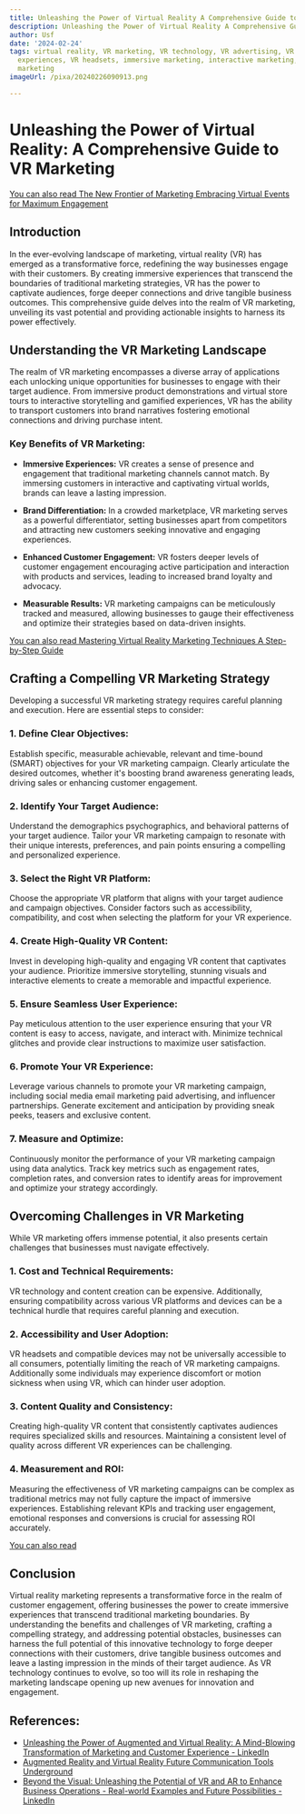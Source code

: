 ```yaml
---
title: Unleashing the Power of Virtual Reality A Comprehensive Guide to VR Marketing
description: Unleashing the Power of Virtual Reality A Comprehensive Guide to VR Marketing
author: Usf
date: '2024-02-24'
tags: virtual reality, VR marketing, VR technology, VR advertising, VR content, VR
  experiences, VR headsets, immersive marketing, interactive marketing, 360-degree
  marketing
imageUrl: /pixa/20240226090913.png

---
```

# Unleashing the Power of Virtual Reality: A Comprehensive  Guide to VR Marketing

[You can also read The New Frontier of Marketing Embracing  Virtual Events for Maximum Engagement](The%20New%20Frontier%20of%20Marketing%20Embracing%20Virtual%20Events%20for%20Maximum%20Engagement)


## Introduction

In the ever-evolving  landscape of marketing, virtual reality  (VR) has  emerged as  a transformative  force, redefining the way businesses engage with their customers. By creating immersive experiences that transcend the boundaries of traditional marketing strategies, VR has the power to captivate audiences, forge deeper  connections and drive tangible business outcomes. This comprehensive guide delves  into the  realm of VR marketing, unveiling its vast potential and providing actionable insights to harness  its power effectively.

## Understanding the VR Marketing Landscape

The realm of VR marketing encompasses a diverse array of applications each unlocking unique opportunities for businesses to engage  with their target audience. From immersive product demonstrations  and virtual store tours to interactive storytelling and gamified experiences, VR  has the ability to  transport customers  into brand narratives fostering emotional  connections and driving purchase intent.

### Key Benefits of VR Marketing:

- **Immersive Experiences:** VR  creates a sense of presence and engagement that traditional marketing channels cannot match. By immersing customers in interactive and captivating virtual worlds, brands can leave a lasting impression.

- **Brand Differentiation:** In a crowded  marketplace, VR marketing serves as a powerful differentiator, setting businesses apart from  competitors and attracting new customers seeking innovative and engaging experiences.

- **Enhanced Customer Engagement:** VR fosters deeper levels of  customer engagement  encouraging active participation and interaction with products  and services, leading to increased brand loyalty and advocacy.

-  **Measurable Results:** VR marketing campaigns can be meticulously tracked and  measured, allowing businesses to  gauge their effectiveness and optimize their strategies based on data-driven insights.

[You  can also read Mastering Virtual Reality Marketing  Techniques A Step-by-Step Guide](Mastering%20Virtual%20Reality%20Marketing%20Techniques%20A%20Step-by-Step%20Guide)


## Crafting a Compelling VR Marketing Strategy

Developing a  successful VR marketing strategy requires careful planning and execution. Here are essential steps  to consider:

### 1. Define Clear Objectives:

Establish specific,  measurable achievable, relevant and time-bound (SMART) objectives  for  your VR marketing campaign. Clearly articulate the desired outcomes, whether it's boosting brand awareness generating leads, driving  sales or enhancing customer engagement.

### 2. Identify Your Target Audience:

Understand  the demographics psychographics, and behavioral patterns of your target audience. Tailor your VR marketing  campaign to resonate with their unique  interests,  preferences, and  pain points ensuring a compelling  and personalized experience.

###  3. Select the Right VR Platform:

Choose the appropriate VR platform that aligns with your target audience and campaign  objectives. Consider factors such  as accessibility, compatibility, and cost when selecting the platform for  your  VR  experience.

### 4. Create High-Quality VR Content:

Invest in developing high-quality and engaging VR content that  captivates your audience. Prioritize immersive storytelling, stunning visuals and interactive elements to create a  memorable and  impactful experience.

### 5. Ensure Seamless User Experience:

Pay meticulous attention to the user experience ensuring that your VR content is easy to access, navigate, and interact with. Minimize technical glitches and provide clear instructions to maximize user  satisfaction.

### 6. Promote Your VR Experience:

Leverage various channels to promote your VR  marketing campaign, including social media email marketing paid advertising, and influencer partnerships. Generate excitement and anticipation by providing sneak peeks,  teasers  and exclusive content.

### 7. Measure and Optimize:

Continuously  monitor the performance of your VR marketing campaign using data  analytics. Track key metrics  such as engagement rates, completion  rates, and conversion rates to identify areas for improvement  and optimize your strategy accordingly.

## Overcoming Challenges in VR Marketing

While VR marketing offers immense potential, it also presents certain challenges that businesses must navigate  effectively.

### 1. Cost and  Technical Requirements:

VR technology and content creation can be expensive. Additionally, ensuring  compatibility across various VR platforms and devices  can be a  technical hurdle  that requires careful planning and  execution.

### 2. Accessibility and User Adoption:

VR headsets and compatible devices may not be universally accessible to all consumers, potentially limiting the reach of VR marketing campaigns. Additionally  some individuals may experience discomfort or motion sickness when using VR, which can hinder user adoption.

### 3. Content Quality and Consistency:

Creating high-quality VR content that consistently captivates audiences requires specialized skills and resources. Maintaining a consistent level of quality  across different VR experiences  can be challenging.

### 4. Measurement and ROI:

Measuring the effectiveness of VR  marketing campaigns can be complex as traditional metrics  may not fully capture the impact of immersive experiences. Establishing relevant KPIs and tracking user engagement, emotional responses and conversions is crucial for assessing ROI  accurately.

[You can also read ]()


## Conclusion

Virtual reality marketing represents a transformative  force in the realm of customer engagement, offering businesses the  power to create immersive  experiences that transcend traditional marketing  boundaries. By understanding the benefits and  challenges of VR  marketing, crafting a compelling strategy,  and addressing potential obstacles, businesses  can harness the full potential of this innovative technology  to forge deeper connections with their customers, drive tangible business outcomes and leave a lasting impression in the minds of their target audience. As VR technology continues to evolve, so  too will its role in reshaping the marketing landscape opening up new avenues for innovation and engagement.

## References:
- [Unleashing the Power of Augmented and Virtual Reality: A Mind-Blowing Transformation of Marketing and Customer Experience - LinkedIn](https://www.linkedin.com/pulse/unleashing-power-augmented-virtual-reality-marketing-customer-kesiya)
- [Augmented Reality and Virtual Reality Future Communication Tools Underground](https://utilitiesone.com/augmented-reality-and-virtual-reality-future-communication-tools-underground)
- [Beyond the Visual: Unleashing the Potential of VR and AR to Enhance Business Operations - Real-world Examples and Future Possibilities - LinkedIn](https://www.linkedin.com/pulse/beyond-visual-unleashing-potential-vr-ar-enhance-business)
